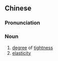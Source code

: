 ==Chinese==
{{zh-forms|s=松紧}}

===Pronunciation===
{{zh-pron
|m=sōngjǐn
|c=sung1 gan1
|mn=song-kín/qz,xm,zz:sang-kín
|cat=n
}}

===Noun===
{{zh-noun}}

# [[degree]] of [[tightness]]
# [[elasticity]]